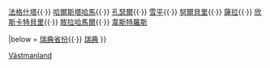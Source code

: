 {{Navbox
|name    = 西曼蘭省
|title   = [[西曼蘭省]][[瑞典市镇|市镇]]
|image   = [[File:Västmanland vapen.svg|35px|西曼蘭省省徽]]
|state   = uncollapsed
|imagestyle = padding-right: .5em;
|titlestyle = background: #b8d2ff;
|belowstyle = background: #e6f2ff;

|list1   = [[阿尔博加市|阿爾博加]]{{·}} [[法格什塔市|法格什塔]]{{·}} [[哈尔斯塔哈马市|哈爾斯塔哈馬]]{{·}} [[孔瑟尔市|孔瑟爾]]{{·}} [[雪平市|雪平]]{{·}} [[努尔贝里市|努爾貝里]]{{·}} [[萨拉市|薩拉]]{{·}} [[欣斯卡特贝里市|欣斯卡特貝里]]{{·}} [[叙拉哈马尔市|敘拉哈馬爾]]{{·}} [[韦斯特罗斯市|韋斯特羅斯]]

|below = [[瑞典省份]]{{·}} [[瑞典]]
}}<noinclude>
[[Category:瑞典市镇模板|Västmanland]]
</noinclude>